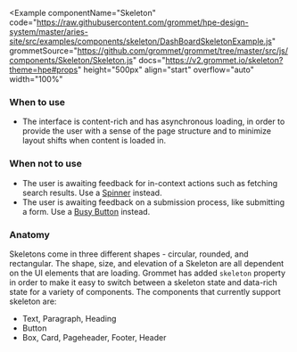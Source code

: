 
<Example
  componentName="Skeleton"
  code="https://raw.githubusercontent.com/grommet/hpe-design-system/master/aries-site/src/examples/components/skeleton/DashBoardSkeletonExample.js"
  grommetSource="https://github.com/grommet/grommet/tree/master/src/js/components/Skeleton/Skeleton.js"
  docs="https://v2.grommet.io/skeleton?theme=hpe#props"
  height="500px"
  align="start"
  overflow="auto"
  width="100%"
>
  <DashBoardSkeletonExample />
</Example>

### When to use
- The interface is content-rich and has asynchronous loading, in order to provide the user with a sense of the page structure and to minimize layout shifts when content is loaded in.

### When not to use
- The user is awaiting feedback for in-context actions such as fetching search results. Use a [Spinner](/components/spinner) instead.
- The user is awaiting feedback on a submission process, like submitting a form. Use a [Busy Button](/components/button#busy-button) instead.

### Anatomy

<Example plain>
  <SkeletonAnatomy />
</Example>


Skeletons come in three different shapes - circular, rounded, and rectangular. The shape, size, and elevation of a Skeleton are all dependent on the UI elements that are loading. 
Grommet has added `skeleton` property in order to make it easy to switch between a skeleton state and data-rich state for a variety of components.
The components that currently support skeleton are:
- Text, Paragraph, Heading
- Button
- Box, Card, Pageheader, Footer, Header
